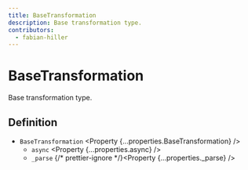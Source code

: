 ```yaml
---
title: BaseTransformation
description: Base transformation type.
contributors:
  - fabian-hiller
---
```



# BaseTransformation

Base transformation type.

## Definition

- `BaseTransformation` <Property {...properties.BaseTransformation} />
  - `async` <Property {...properties.async} />
  - `_parse` {/* prettier-ignore */}<Property {...properties._parse} />
